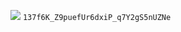 ![](img/vlcsnap-2025-03-07-00h24m30s943.png)
`137f6K_Z9puefUr6dxiP_q7Y2gS5nUZNe`





<!-- https://drive.google.com/file/d/137f6K_Z9puefUr6dxiP_q7Y2gS5nUZNe/view?usp=drive_link -->














<!-- [![](img/anh_muon_cau_hon_em.png)](file:///G:/MEDIA/cloud/anh_muon_cau_hon_em.mp4) -->

<!-- [![](https://images6.alphacoders.com/381/381240.jpg)](file:///G:/MEDIA/cloud/road_to_glory.mp4) -->

<!-- [![](img/qtabt.jpg)](file:///G:/MEDIA/cloud/nam_mo_dai_bi_quan_the_am_bo_tat.mp4) -->

<!-- [![](img/bo_tat_quan_am.jpg)](file:///G:/MEDIA/cloud/nam_mo_quan_the_am_bo_tat.mp4) -->

<!-- [![](img/hope.jpeg)](file:///G:/MEDIA/cloud/hope.webm) -->

<!-- [![](img/kannon_riding_a_dragon.jpg)](https://en.wikipedia.org/wiki/Harada_Naojir%C5%8D) -->

<!-- [![](img/w1.jpg)](file:///G:/MEDIA/cloud/duong_dai_toi_buoc.mp4) -->

<!-- [![](img/in_the_end.png)](file:///G:/MEDIA/cloud/in_the_end.mp4) -->

<!-- [![](https://i.pinimg.com/736x/12/50/d2/1250d274840180f4f652ae0ff66f801e.jpg)](file:///G:/MEDIA/cloud/ba_chang_ngu_lam_tam_ca_doremi.m4a) -->

<!-- [![](img/noi.png)](file:///G:/MEDIA/cloud/noi.mp4) -->

<!-- [![](img/boi_vi_anh_yeu_em.png)](file:///G:/MEDIA/cloud/boi_vi_anh_yeu_em.webm) -->

<!-- [![](img/minh_anh_chap_het.png)](file:///G:/MEDIA/cloud/minh_anh_chap_het.mp4) -->

<!-- [![](https://coolvibe.com/wp-content/uploads/2014/12/3D-Art-Hu-Zheng-Monk.jpg)](file:///G:/MEDIA/cloud/muoi_hai_loi_nguyen_cua_bo_tat_quan_the_am.mp4) -->

<!-- [![](https://coolvibe.com/wp-content/uploads/2014/08/3D-Art-Gao-Ke-Yang-Monk.jpg)](file:///G:/MEDIA/cloud/con_xin_sam_hoi.mp4) -->

<!-- 1. <https://alphacoders.com/> -->

<!-- 2. <https://www.wallpaperflare.com/> -->

<!-- 3. <https://m.vuiz.net/getlink/nhaccuatui/> -->






